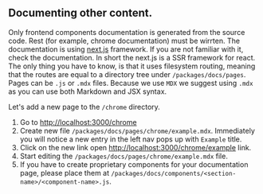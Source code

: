 ## Documenting other content.

Only frontend components documentation is generated from the source code. Rest (for example, chrome documentation) must be wirrten. The documentation is using [next.js](https://nextjs.org/docs/getting-started) framework. If you are not familiar with it, check the documentation. In short the next.js is a SSR framework for react. The only thing you have to know, is that it uses filesystem routing, meaning that the routes are equal to a directory tree under `/packages/docs/pages`. Pages can be `.js` or `.mdx` files. Because we use `MDX` we suggest using `.mdx` as you can use both Markdown and JSX syntax.

Let's add a new page to the `/chrome` directory.

1. Go to <a href="http://localhost:3000/chrome" target="_blank">http://localhost:3000/chrome</a>
2. Create new file `/packages/docs/pages/chrome/example.mdx`. Immediately you will notice a new entry in the left nav pops up with `Example` title.
3. Click on the new link open <a href="http://localhost:3000/chrome/example" target="_blank">http://localhost:3000/chrome/example</a> link.
4. Start editing the `/packages/docs/pages/chrome/example.mdx` file.
5. If you have to create proprietary components for your documentation page, please place them at `/packages/docs/components/<section-name>/<component-name>.js`.
